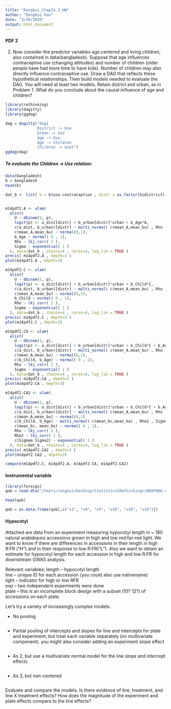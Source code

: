 ```yaml
---
title: "Rongkui_Chap14.3_HW"
author: "Rongkui Han"
date: "3/20/2020"
output: html_document
---
```


#### PDF 2      

2. Now consider the predictor variables age.centered and living.children, also contained in data(bangladesh). Suppose that age influences contraceptive use (changing attitudes) and number of children (older people have had more time
to have kids). Number of children may also directly influence contraceptive use. Draw a DAG that reflects these hypothetical relationships. Then build models needed to evaluate the DAG. You will need at least two models. Retain district and urban, as in Problem 1. What do you conclude about the causal influence of age and children?     

```r
library(rethinking)
library(dagitty)
library(ggdag)
```

```r
dag = dagitty("dag{ 
              District -> Use 
              Urban -> Use
              Age -> Use
              Age -> Children
              Children -> Use}")
ggdag(dag)
```

##### To evaluate the Children -> Use relation:   

```r
data(bangladesh)
b = bangladesh
head(b)

dat_b <- list( U = b$use.contraception , distr = as.factor(b$district), urban = b$urban , A = b$age.centered, C = b$living.children)


m14pdf2.A <- ulam(
  alist(
    U ~ dbinom(1, p),
    logit(p) <- a_dist[distr] + b_urban[distr]*urban + b_Age*A,
    c(a_dist, b_urban)[distr] ~ multi_normal( c(mean_A,mean_bu) , Rho , Sigma ),
    c(mean_A,mean_bu) ~ normal(0,1),
    b_Age ~ normal( 0 , 1),
    Rho ~ lkj_corr( 2 ),
    Sigma ~ exponential( 1 )
  ), data=dat_b , chains=4 , cores=4, log_lik = TRUE )
precis( m14pdf2.A , depth=3 )
plot(m14pdf2.A , depth=3)

```

```r
m14pdf2.C <- ulam(
  alist(
    U ~ dbinom(1, p),
    logit(p) <- a_dist[distr] + b_urban[distr]*urban + b_Child*C,
    c(a_dist, b_urban)[distr] ~ multi_normal( c(mean_A,mean_bu) , Rho , Sigma ),
    c(mean_A,mean_bu) ~ normal(0,1),
    b_Child ~ normal( 0 , 1),
    Rho ~ lkj_corr( 2 ),
    Sigma ~ exponential( 1 )
  ), data=dat_b , chains=4 , cores=4, log_lik = TRUE )
precis( m14pdf2.C , depth=3 )
plot(m14pdf2.C , depth=3)
```

```r
m14pdf2.CA <- ulam(
  alist(
    U ~ dbinom(1, p),
    logit(p) <- a_dist[distr] + b_urban[distr]*urban + b_Child*C + b_Age*A ,
    c(a_dist, b_urban)[distr] ~ multi_normal( c(mean_A,mean_bu) , Rho , Sigma ),
    c(mean_A,mean_bu) ~ normal(0,1),
    c(b_Child, b_Age) ~ normal( 0 , 1),
    Rho ~ lkj_corr( 2 ),
    Sigma ~ exponential( 1 )
  ), data=dat_b , chains=4 , cores=4, log_lik = TRUE )
precis( m14pdf2.CA , depth=3 )
plot(m14pdf2.CA , depth=3)
```

```r
m14pdf2.CA2 <- ulam(
  alist(
    U ~ dbinom(1, p),
    logit(p) <- a_dist[distr] + b_urban[distr]*urban + b_Child*C + b_Age*A ,
    c(a_dist, b_urban)[distr] ~ multi_normal( c(mean_A,mean_bu) , Rho , Sigma ),
    c(mean_A,mean_bu) ~ normal(0,1)
    c(b_Child, b_Age) ~ multi_normal( c(mean_bc,mean_ba) , Rho2 , Sigma2 ),
    c(mean_bc, mean_bu) ~ normal( 0 , 1),
    Rho ~ lkj_corr( 2 ),
    Rho2 ~ lkj_corr( 2 ),
    c(Sigmam Sigma2) ~ exponential( 1 )
  ), data=dat_b , chains=4 , cores=4, log_lik = TRUE )
precis( m14pdf2.CA2 , depth=3 )
plot(m14pdf2.CA2 , depth=3)
```

```r
compare(m14pdf2.C, m14pdf2.A, m14pdf2.CA, m14pdf2.CA2)
```


#### Instrumental variable

```r
library(foreign)
qob = read.dta("/Users/rongkui/Desktop/StatisticalRethinking//NEW7080.dta")

head(qob)

qob = as.data.frame(qob[,c("v1", "v4", "v9", "v10", "v18", "v19")])
```


#### Hypocotyl      
Attached are data from an experiment measuring hypocotyl length in ~ 180 natural arabidopsis accessions grown in high and low red:far-red light.  We want to know if there are differences in accessions in their length in high R:FR ("H") and in their response to low R:FR("L").  Also we want to obtain an estimate for hypocotyl length for each accession in high and low R:FR for downstream GWAS analysis.      

Relevant variables:
length -- hypocotyl length       
line -- unique ID for each accession (you could also use nativename)        
light -- indicator for high or low RFR           
exp -- two independent experiments were done        
plate -- this is an incomplete block design with a subset (10? 12?) of accessions on each plate.           

Let's try a variety of increasingly complex models:      

-  No pooling          
```r

```

-  Partial pooling of intercepts and slopes for line and intercepts for plate and experiment, but treat each variable separately (no multivariate component).  you might also consider adding an experiment slope effect          
```r

```

- As 2, but use a multivariate normal model for the line slope and intercept effects      
```r

```

- As 3, but non-centered      
```r

```


Evaluate and compare the models.  Is there evidence of line, treatment, and line X treatment effects?  How does the magnitude of the experiment and plate effects compare to the line effects?      
```r

```


